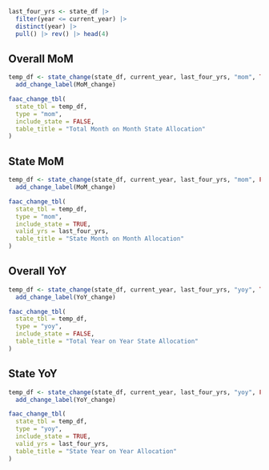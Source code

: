 ```r
last_four_yrs <- state_df |>
  filter(year <= current_year) |>
  distinct(year) |>
  pull() |> rev() |> head(4)

```


::: {.grid .mt-4}

::: {.g-col-12 .g-col-md-12 .g-col-lg-6}

::: {.panel-tabset}

## Overall MoM
```r
temp_df <- state_change(state_df, current_year, last_four_yrs, "mom", TRUE) |>
  add_change_label(MoM_change)

faac_change_tbl(
  state_tbl = temp_df,
  type = "mom",
  include_state = FALSE,
  table_title = "Total Month on Month State Allocation"
)
```

## State MoM 
```r
temp_df <- state_change(state_df, current_year, last_four_yrs, "mom", FALSE) |>
  add_change_label(MoM_change)

faac_change_tbl(
  state_tbl = temp_df,
  type = "mom",
  include_state = TRUE,
  valid_yrs = last_four_yrs,
  table_title = "State Month on Month Allocation"
)
```

:::

:::



::: {.g-col-12 .g-col-md-12 .g-col-lg-6}

::: {.panel-tabset}

## Overall YoY
```r
temp_df <- state_change(state_df, current_year, last_four_yrs, "yoy", TRUE) |>
  add_change_label(YoY_change)

faac_change_tbl(
  state_tbl = temp_df,
  type = "yoy",
  include_state = FALSE,
  table_title = "Total Year on Year State Allocation"
)
```

## State YoY 
```r
temp_df <- state_change(state_df, current_year, last_four_yrs, "yoy", FALSE) |>
  add_change_label(YoY_change)

faac_change_tbl(
  state_tbl = temp_df,
  type = "yoy",
  include_state = TRUE,
  valid_yrs = last_four_yrs,
  table_title = "State Year on Year Allocation"
)
```

:::

:::

:::
